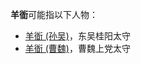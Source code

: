 '''羊衜'''可能指以下人物：
*[[羊衜_(孙吴)|羊衜 (孙吴)]]，东吴桂阳太守
*[[羊衜_(曹魏)|羊衜 (曹魏)]]，曹魏上党太守
{{disambig|D衜|Cat=二字羊姓人名消歧义}}